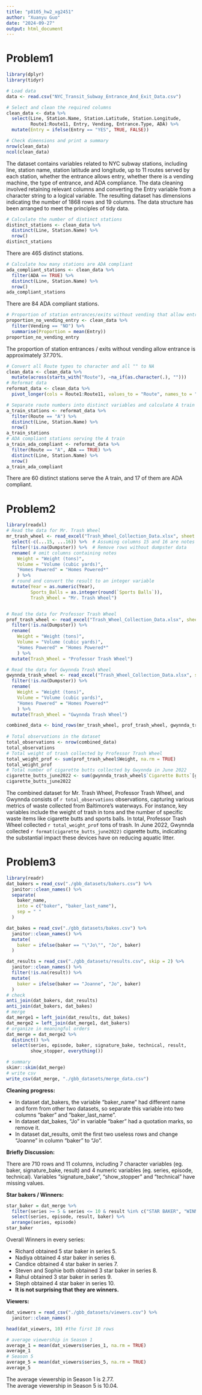 ```yaml
---
title: "p8105_hw2_xg2451"
author: "Xuanyu Guo"
date: "2024-09-27"
output: html_document
---
```

# Problem1
```r
library(dplyr)
library(tidyr)

# Load data
data <- read.csv("NYC_Transit_Subway_Entrance_And_Exit_Data.csv")

# Select and clean the required columns
clean_data <- data %>%
  select(Line, Station.Name, Station.Latitude, Station.Longitude,
         Route1:Route11, Entry, Vending, Entrance.Type, ADA) %>%
  mutate(Entry = ifelse(Entry == "YES", TRUE, FALSE))
```
```r
# Check dimensions and print a summary
nrow(clean_data)
ncol(clean_data)
```
The dataset contains variables related to NYC subway stations, including line, station name, station latitude and longitude, up to 11 routes served by each station, whether the entrance allows entry, whether there is a vending machine, the type of entrance, and ADA compliance. The data cleaning involved retaining relevant columns and converting the Entry variable from a character string to a logical variable. The resulting dataset has dimensions indicating the number of 1868 rows and 19 columns. The data structure has been arranged to meet the principles of tidy data.

```r
# Calculate the number of distinct stations
distinct_stations <- clean_data %>%
  distinct(Line, Station.Name) %>%
  nrow()
distinct_stations
```
There are 465 distinct stations.
```r
# Calculate how many stations are ADA compliant
ada_compliant_stations <- clean_data %>%
  filter(ADA == TRUE) %>%
  distinct(Line, Station.Name) %>%
  nrow()
ada_compliant_stations
```
There are 84 ADA compliant stations.
```r
# Proportion of station entrances/exits without vending that allow entrance
proportion_no_vending_entry <- clean_data %>%
  filter(Vending == "NO") %>%
  summarise(Proportion = mean(Entry))
proportion_no_vending_entry
```
The proportion of station entrances / exits without vending allow entrance is approximately 37.70%.
```r
# Convert all Route types to character and all "" to NA
clean_data <- clean_data %>%
  mutate(across(starts_with("Route"), ~na_if(as.character(.), "")))
# Reformat data
reformat_data <- clean_data %>%
  pivot_longer(cols = Route1:Route11, values_to = "Route", names_to = "Route_Num", values_drop_na = TRUE)
```
```r
# Separate route numbers into distinct variables and calculate A train stations
a_train_stations <- reformat_data %>%
  filter(Route == "A") %>%
  distinct(Line, Station.Name) %>%
  nrow()
a_train_stations
# ADA compliant stations serving the A train
a_train_ada_compliant <- reformat_data %>%
  filter(Route == "A", ADA == TRUE) %>%
  distinct(Line, Station.Name) %>%
  nrow()
a_train_ada_compliant
```
There are 60 distinct stations serve the A train, and 17 of them are ADA compliant.

# Problem2
```r
library(readxl)
# Read the data for Mr. Trash Wheel
mr_trash_wheel <- read_excel("Trash_Wheel_Collection_Data.xlsx", sheet = "Mr. Trash Wheel") %>%
  select(-c(...15, ...16)) %>%  # Assuming columns 15 and 16 are notes
  filter(!is.na(Dumpster)) %>%  # Remove rows without dumpster data
  rename( # omit columns containing notes
    Weight = "Weight (tons)",
    Volume = "Volume (cubic yards)",
    "Homes Powered" = "Homes Powered*"
    ) %>%
  # round and convert the result to an integer variable
  mutate(Year = as.numeric(Year),
         Sports_Balls = as.integer(round(`Sports Balls`)),
         Trash_Wheel = "Mr. Trash Wheel")


# Read the data for Professor Trash Wheel
prof_trash_wheel <- read_excel("Trash_Wheel_Collection_Data.xlsx", sheet = "Professor Trash Wheel") %>%
  filter(!is.na(Dumpster)) %>%  
  rename( 
    Weight = "Weight (tons)",
    Volume = "Volume (cubic yards)",
    "Homes Powered" = "Homes Powered*"
    ) %>%
  mutate(Trash_Wheel = "Professor Trash Wheel")

# Read the data for Gwynnda Trash Wheel
gwynnda_trash_wheel <- read_excel("Trash_Wheel_Collection_Data.xlsx", sheet = "Gwynnda Trash Wheel") %>%
  filter(!is.na(Dumpster)) %>%  
  rename(
    Weight = "Weight (tons)",
    Volume = "Volume (cubic yards)",
    "Homes Powered" = "Homes Powered*"
    ) %>%
  mutate(Trash_Wheel = "Gwynnda Trash Wheel")
```
```r
combined_data <- bind_rows(mr_trash_wheel, prof_trash_wheel, gwynnda_trash_wheel)
                           
# Total observations in the dataset
total_observations <- nrow(combined_data)
total_observations
# Total weight of trash collected by Professor Trash Wheel
total_weight_prof <- sum(prof_trash_wheel$Weight, na.rm = TRUE)
total_weight_prof
# Total number of cigarette butts collected by Gwynnda in June 2022
cigarette_butts_june2022 <- sum(gwynnda_trash_wheel$`Cigarette Butts`[gwynnda_trash_wheel$Month == "June" & gwynnda_trash_wheel$Year == 2022], na.rm = TRUE)
cigarette_butts_june2022
```
The combined dataset for Mr. Trash Wheel, Professor Trash Wheel, and Gwynnda consists of `r total_observations` observations, capturing various metrics of waste collected from Baltimore's waterways. For instance, key variables include the weight of trash in tons and the number of specific waste items like cigarette butts and sports balls. In total, Professor Trash Wheel collected `r total_weight_prof` tons of trash. In June 2022, Gwynnda collected `r format(cigarette_butts_june2022)` cigarette butts, indicating the substantial impact these devices have on reducing aquatic litter.

# Problem3

```r
library(readr)
dat_bakers = read_csv("./gbb_datasets/bakers.csv") %>% 
  janitor::clean_names() %>% 
  separate(
    baker_name, 
    into = c("baker", "baker_last_name"), 
    sep = " "
  ) 

dat_bakes = read_csv("./gbb_datasets/bakes.csv") %>% 
  janitor::clean_names() %>% 
  mutate(
    baker = ifelse(baker == "\"Jo\"", "Jo", baker)
  )

dat_results = read_csv("./gbb_datasets/results.csv", skip = 2) %>% 
  janitor::clean_names() %>% 
  filter(!is.na(result)) %>% 
  mutate(
    baker = ifelse(baker == "Joanne", "Jo", baker)
  )
# check 
anti_join(dat_bakers, dat_results)
anti_join(dat_bakers, dat_bakes)
# merge
dat_merge1 = left_join(dat_results, dat_bakes) 
dat_merge2 = left_join(dat_merge1, dat_bakers)
# organize in meaningful orders
dat_merge = dat_merge2 %>% 
  distinct() %>% 
  select(series, episode, baker, signature_bake, technical, result, 
         show_stopper, everything())
```
```r
# summary
skimr::skim(dat_merge)
# write csv
write_csv(dat_merge, "./gbb_datasets/merge_data.csv")
```

**Cleaning progress:**

- In dataset dat_bakers, the variable "baker_name" had different name and form 
from other two datasets, so separate this variable into two columns "baker" and "baker_last_name".
- In dataset dat_bakes, "Jo" in variable "baker" had a quotation marks, so remove it. 
- In dataset dat_results, omit the first two useless rows and change "Joanne"
in column "baker" to "Jo". 

**Briefly Discussion:**

There are 710 rows and 11 columns, including 7 character variables (eg. baker, signature_bake, result) and 4 numeric variables (eg. series, episode, technical). 
Variables "signature_bake", "show_stopper" and "technical" have missing values.

**Star bakers / Winners:**

```r
star_baker = dat_merge %>% 
  filter(series >= 5 & series <= 10 & result %in% c("STAR BAKER", "WINNER")) %>% 
  select(series, episode, result, baker) %>% 
  arrange(series, episode)
star_baker
```
  Overall Winners in every series:

- Richard obtained 5 star baker in series 5.
- Nadiya obtained 4 star baker in series 6. 
- Candice obtained 4 star baker in series 7. 
- Steven and Sophie both obtained 3 star baker in series 8. 
- Rahul obtained 3 star baker in series 9. 
- Steph obtained 4 star baker in series 10. 
- **It is not surprising that they are winners.**

**Viewers:**

```r
dat_viewers = read_csv("./gbb_datasets/viewers.csv") %>% 
  janitor::clean_names()

head(dat_viewers, 10) #the first 10 rows
```

```r
# average viewership in Season 1
average_1 = mean(dat_viewers$series_1, na.rm = TRUE) 
average_1
# Season 5
average_5 = mean(dat_viewers$series_5, na.rm = TRUE)
average_5
```

The average viewership in Season 1 is 2.77. 
\
The average viewership in Season 5 is 10.04. 

















